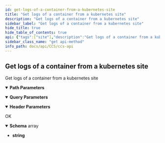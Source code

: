 ```yaml
---
id: get-logs-of-a-container-from-a-kubernetes-site
title: "Get logs of a container from a kubernetes site"
description: "Get logs of a container from a kubernetes site"
sidebar_label: "Get logs of a container from a kubernetes site"
hide_title: true
hide_table_of_contents: true
api: {"tags":["site"],"description":"Get logs of a container from a kubernetes site","parameters":[{"name":"site_id","in":"path","description":"Site ID","required":true,"schema":{"type":"integer"}},{"name":"pod_name","in":"query","description":"Pod name","required":true,"schema":{"type":"string"}},{"name":"container_name","in":"query","description":"Container name","required":true,"schema":{"type":"string"}},{"name":"since_time","in":"query","description":"Show logs after a specific time in ISO 8601 format","schema":{"type":"string"}},{"name":"tail_lines","in":"query","description":"The number of lines from the end of the logs to show","schema":{"type":"integer","format":"int32","default":10000}},{"name":"limit_bytes","in":"query","description":"The number of bytes to read from the server before terminating the log output","schema":{"type":"integer","format":"int32","default":800000}},{"name":"x-api-host","in":"header","description":"Authentication Required Parameters","required":true,"schema":{"type":"string","default":"k8s-D-twcc"}}],"responses":{"200":{"description":"OK","content":{"application/json":{"schema":{"type":"array","items":{"type":"string","example":"Aug 14 06:51:45 localhost dhclient: DHCPACK of 192.168.111.42 from 192.168.111.4"}}}}}},"method":"get","path":"/sites/{site_id}/container/logs/","servers":[{"url":"{apigateway}/api/v3/{ApiHost}/","variables":{"apigateway":{"default":"https://apigateway.twcc.ai"},"ApiHost":{"default":"k8s-D-twcc"}}}],"security":[{"ApiKeyAuth":[]}],"securitySchemes":{"ApiKeyAuth":{"type":"apiKey","in":"header","name":"x-api-key"}},"info":{"version":"2.0.0","title":"CCS API","description":"This is CCS API.\n"},"postman":{"name":"Get logs of a container from a kubernetes site","description":{"content":"Get logs of a container from a kubernetes site","type":"text/plain"},"url":{"path":["sites",":site_id","container","logs",""],"host":["{{baseUrl}}"],"query":[{"disabled":false,"description":{"content":"(Required) Pod name","type":"text/plain"},"key":"pod_name","value":""},{"disabled":false,"description":{"content":"(Required) Container name","type":"text/plain"},"key":"container_name","value":""},{"disabled":false,"description":{"content":"Show logs after a specific time in ISO 8601 format","type":"text/plain"},"key":"since_time","value":""},{"disabled":false,"description":{"content":"The number of lines from the end of the logs to show","type":"text/plain"},"key":"tail_lines","value":""},{"disabled":false,"description":{"content":"The number of bytes to read from the server before terminating the log output","type":"text/plain"},"key":"limit_bytes","value":""}],"variable":[{"disabled":false,"description":{"content":"(Required) Site ID","type":"text/plain"},"type":"any","value":"","key":"site_id"}]},"header":[{"disabled":false,"description":{"content":"(Required) Authentication Required Parameters","type":"text/plain"},"key":"x-api-host","value":""},{"key":"Accept","value":"application/json"}],"method":"GET"}}
sidebar_class_name: "get api-method"
info_path: docs/api/CCS/ccs-api
---
```



## Get logs of a container from a kubernetes site



Get logs of a container from a kubernetes site

<details style={{"marginBottom":"1rem"}} data-collapsed={false} open={true}><summary style={{}}><strong>Path Parameters</strong></summary><div><ul><ParamsItem className={"paramsItem"} param={{"name":"site_id","in":"path","description":"Site ID","required":true,"schema":{"type":"integer"}}}></ParamsItem></ul></div></details><details style={{"marginBottom":"1rem"}} data-collapsed={false} open={true}><summary style={{}}><strong>Query Parameters</strong></summary><div><ul><ParamsItem className={"paramsItem"} param={{"name":"pod_name","in":"query","description":"Pod name","required":true,"schema":{"type":"string"}}}></ParamsItem><ParamsItem className={"paramsItem"} param={{"name":"container_name","in":"query","description":"Container name","required":true,"schema":{"type":"string"}}}></ParamsItem><ParamsItem className={"paramsItem"} param={{"name":"since_time","in":"query","description":"Show logs after a specific time in ISO 8601 format","schema":{"type":"string"}}}></ParamsItem><ParamsItem className={"paramsItem"} param={{"name":"tail_lines","in":"query","description":"The number of lines from the end of the logs to show","schema":{"type":"integer","format":"int32","default":10000}}}></ParamsItem><ParamsItem className={"paramsItem"} param={{"name":"limit_bytes","in":"query","description":"The number of bytes to read from the server before terminating the log output","schema":{"type":"integer","format":"int32","default":800000}}}></ParamsItem></ul></div></details><details style={{"marginBottom":"1rem"}} data-collapsed={false} open={true}><summary style={{}}><strong>Header Parameters</strong></summary><div><ul><ParamsItem className={"paramsItem"} param={{"name":"x-api-host","in":"header","description":"Authentication Required Parameters","required":true,"schema":{"type":"string","default":"k8s-D-twcc"}}}></ParamsItem></ul></div></details><div><ApiTabs><TabItem label={"200"} value={"200"}><div>

OK

</div><div><MimeTabs schemaType={"response"}><TabItem label={"application/json"} value={"application/json"}><SchemaTabs><TabItem label={"Schema"} value={"Schema"}><details style={{}} data-collapsed={false} open={true}><summary style={{"textAlign":"left"}}><strong>Schema</strong><span style={{"opacity":"0.6"}}> array</span></summary><div style={{"textAlign":"left","marginLeft":"1rem"}}></div><ul style={{"marginLeft":"1rem"}}><li><div><strong>string</strong></div></li></ul></details></TabItem><TabItem label={"Example (from schema)"} value={"Example (from schema)"}><ResponseSamples responseExample={"[\n  \"Aug 14 06:51:45 localhost dhclient: DHCPACK of 192.168.111.42 from 192.168.111.4\"\n]"} language={"json"}></ResponseSamples></TabItem></SchemaTabs></TabItem></MimeTabs></div></TabItem></ApiTabs></div>
      